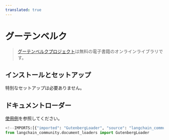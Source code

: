 ```yaml
---
translated: true
---
```


# グーテンベルク

>[グーテンベルクプロジェクト](https://www.gutenberg.org/about/)は無料の電子書籍のオンラインライブラリです。

## インストールとセットアップ

特別なセットアップは必要ありません。

## ドキュメントローダー

[使用例](/docs/integrations/document_loaders/gutenberg)を参照してください。

```python
<!--IMPORTS:[{"imported": "GutenbergLoader", "source": "langchain_community.document_loaders", "docs": "https://api.python.langchain.com/en/latest/document_loaders/langchain_community.document_loaders.gutenberg.GutenbergLoader.html", "title": "Gutenberg"}]-->
from langchain_community.document_loaders import GutenbergLoader
```
